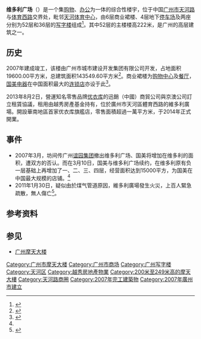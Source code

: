 {{Infobox Skyscraper
| building_name = 維多利廣場
| image = Victory Plaza 20170915.jpg
| location = {{CHN}}[[广东省|广东省]][[广州市|广州市]][[天河区|天河区]]
| height = 222米
| coordinates = {{coord|23|8|15.11|N|113|18|57.34|E|region:CH_type}}
| floor_count = 52（主楼） 36（副楼）
| floor_area = 143549.60平方米
| architecture_firm = 广州市城市建设开发集团有限公司
}}
'''维多利广场'''（{{Lang-en|'''Victory Plaza'''}}）是一个集[[购物|购物]]、[[办公|办公]]为一体的综合性楼宇，位于中国[[广州市|广州市]][[天河路_(广州)|天河路]]与[[体育西路_(广州)|体育西路]]交界处，毗邻[[天河体育中心|天河体育中心]]，由6层商业裙楼、4层地下[[停车场|停车场]]及两座分别为52层和36层的[[写字楼|写字楼]]组成<ref>{{Cite web|title=项目简介|url=http://www.chineseoffice.com.cn/zhongji/486.htm|accessdate=2008-10-01|publisher=中国写字楼网}}{{Dead link|date=2018年6月 |bot=InternetArchiveBot |fix-attempted=no }}</ref>。其中52层的主楼楼高222米，是广州的高层建筑之一。

==历史==
2007年建成竣工，该楼由广州市城市建设开发集团有限公司开发，占地面积19600.00平方米，总建筑面积143549.60平方米<ref>{{Cite web|title=维多利广场基本信息|url=http://office.gz.focus.cn/officeview/570010|accessdate=2009-05-11|publisher=搜狐焦点网}}{{dead link|date=2018年4月 |bot=InternetArchiveBot |fix-attempted=yes }}</ref>。商业裙楼为[[购物中心|购物中心]]及[[餐厅|餐厅]]，[[国美电器|国美电器]]在中国面积最大的[[连锁店|连锁店]]亦设于此<ref name="gome">{{Cite news|title=国美投巨资维多利广场打造年销售8亿大店|url=http://www.topbiz360.com/html/newscenter/brand/20070527/270.html|publisher=信息时报|date=2007-05-27|language=zh-cn|access-date=2008-10-10|archive-url=https://web.archive.org/web/20081202003629/http://www.topbiz360.com/html/newscenter/brand/20070527/270.html|archive-date=2008-12-02|dead-url=yes}}</ref>。

2013年8月2日，營運知名零售品牌[[优衣库|优衣库]]的迅銷（中國）商貿公司與京澳公司訂立租賃協議，租用由越秀房產基金持有，位於廣州市天河區體育西路的維多利廣場。開設華南地區首家优衣库旗艦店，零售面積超過一萬平方米，于2014年正式開業。

==事件==
*2007年3月，坊间传广州[[谊园集团|谊园集团]]撤出维多利广场、国美将增加在维多利的面积，遭双方的否认。而在3月10日，国美与维多利广场续约，在维多利原有负一层基础上再增加了一、二、三、四层，经营面积达到15000平方，为国美在中国最大规模的店铺。<ref name="gome"></ref>
*2011年1月30日，疑似由於煤气管道原因，維多利廣場發生火災，上百人緊急疏散，無人傷亡<ref>{{cite news|url=http://gzdaily.dayoo.com/html/2011-01/30/content_1258217.htm|title=维多利起火百人急疏散|publisher=|date=2011-01-30|language=zh-cn|deadurl=yes|archiveurl=https://web.archive.org/web/20111101195143/http://gzdaily.dayoo.com/html/2011-01/30/content_1258217.htm|archivedate=2011-11-01}}</ref>。

== 参考资料 ==
{{reflist}}

== 参见 ==
{{Commons|Category:Victory Plaza}}
*[[广州摩天大楼|广州摩天大楼]]

{{超高层摩天大楼}}
{{广州摩天大楼}}
{{Authority control}}
[[Category:广州市摩天大楼|Category:广州市摩天大楼]]
[[Category:广州市商场|Category:广州市商场]]    
[[Category:广州写字楼|Category:广州写字楼]]
[[Category:天河区|Category:天河区]]
[[Category:越秀房地產物業|Category:越秀房地產物業]]
[[Category:200米至249米高的摩天大樓|Category:200米至249米高的摩天大樓]]
[[Category:天河路商圈|Category:天河路商圈]]
[[Category:2007年完工建築物|Category:2007年完工建築物]]
[[Category:2007年廣州市建立|Category:2007年廣州市建立]]